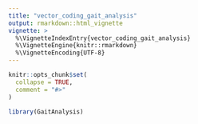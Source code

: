 ```yaml
---
title: "vector_coding_gait_analysis"
output: rmarkdown::html_vignette
vignette: >
  %\VignetteIndexEntry{vector_coding_gait_analysis}
  %\VignetteEngine{knitr::rmarkdown}
  %\VignetteEncoding{UTF-8}
---
```


```r
knitr::opts_chunk$set(
  collapse = TRUE,
  comment = "#>"
)
```

```r
library(GaitAnalysis)
```
